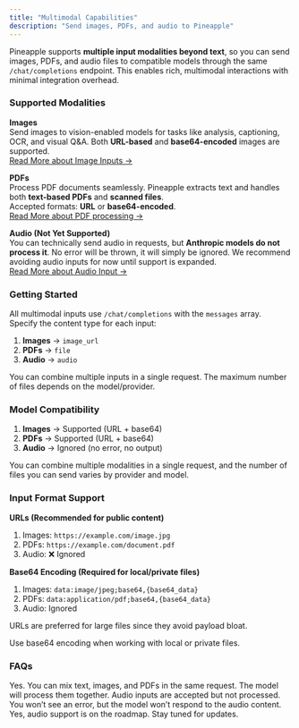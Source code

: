 ```yaml
---
title: "Multimodal Capabilities"
description: "Send images, PDFs, and audio to Pineapple"
---
```


Pineapple supports **multiple input modalities beyond text**, so you can send images, PDFs, and audio files to compatible models through the same `/chat/completions` endpoint.  This enables rich, multimodal interactions with minimal integration overhead.

### Supported Modalities

**Images**\
Send images to vision-enabled models for tasks like analysis, captioning, OCR, and visual Q&A.  Both **URL-based** and **base64-encoded** images are supported.\
[Read More about Image Inputs -\>](/Features/Multimodality/Images)

**PDFs**\
Process PDF documents seamlessly. Pineapple extracts text and handles both **text-based PDFs** and **scanned files**.  \
Accepted formats: **URL** or **base64-encoded**.\
[Read More about PDF processing -\>](/Features/Multimodality/PDFs)

**Audio (Not Yet Supported)**\
You can technically send audio in requests, but **Anthropic models do not process it**. No error will be thrown, it will simply be ignored. We recommend avoiding audio inputs for now until support is expanded.\
[Read More about Audio Input -\>](/Features/Multimodality/audio)

### Getting Started

All multimodal inputs use `/chat/completions` with the `messages` array.  \
Specify the content type for each input:

1. **Images** -\> `image_url`
2. **PDFs** -\> `file`
3. **Audio** -\> `audio`

You can combine multiple inputs in a single request. The maximum number of files depends on the model/provider.

### Model Compatibility

1. **Images** -\> Supported (URL \+ base64)
2. **PDFs** -\> Supported (URL \+ base64)
3. **Audio** -\> Ignored (no error, no output)

You can combine multiple modalities in a single request, and the number of files you can send varies by provider and model.

### Input Format Support

**URLs (Recommended for public content)**

1. Images: `https://example.com/image.jpg`
2. PDFs: `https://example.com/document.pdf`
3. Audio: ❌ Ignored

**Base64 Encoding (Required for local/private files)**

1. Images: `data:image/jpeg;base64,{base64_data}`
2. PDFs: `data:application/pdf;base64,{base64_data}`
3. Audio: Ignored

<Note>
  URLs are preferred for large files since they avoid payload bloat.

  Use base64 encoding when working with local or private files.
</Note>

### FAQs

<AccordionGroup>
  <Accordion title="Can I send both images and PDFs in one request?">
    Yes. You can mix text, images, and PDFs in the same request. The model will process them together.
  </Accordion>
  <Accordion title="What happens if I send audio?">
    Audio inputs are accepted but not processed. You won’t see an error, but the model won’t respond to the audio content.
  </Accordion>
  <Accordion title="Will audio support be added later?">
    Yes, audio support is on the roadmap. Stay tuned for updates.
  </Accordion>
</AccordionGroup>